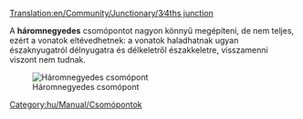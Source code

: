 [[Translation:en/Community/Junctionary/3∕4ths junction]]

{{hu/Community/Junctionary/Csomópontmenü}}
A '''háromnegyedes''' csomópontot nagyon könnyű megépíteni, de nem teljes, ezért a vonatok eltévedhetnek: a vonatok haladhatnak ugyan északnyugatról délnyugatra és délkeletről északkeletre, visszamenni viszont nem tudnak.

[[File:en/Community/Junctionary/3.4ths junction.png|center|frame|Háromnegyedes csomópont]]

{{hu/Community/Junctionary/Csomópontok tulajdonságai|Olcsó|1|2|2|2|1|0|1|1|0|0|0||Vonat lerobbanása legfeljebb két pályára hat.|
*Az északkeletről vagy délnyugatról közelítő vonatok nem tudnak balra fordulni.
*Kicsi.
*Emelkedő csak az egyik fővonalon van.
*Gyors sorozatgyártásra használható.
*Az egyik irányban a vonatok nem kényszerülnek lassulásra, vagy csak kicsit lassulnak, és nem akadályozzák magukat.
}}

[[Category:hu/Manual/Csomópontok]]